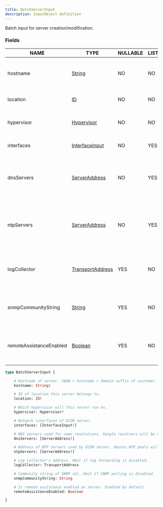 ```yaml
---
title: BatchServerInput
description: InputObject definition
---
```


Batch input for server creation/modification.

### Fields

| NAME | TYPE | NULLABLE | LIST | DESCRIPTION |
| - | - | - | - | - |
| hostname | [String](../ecdn-api-scalars/String) | NO | NO | Hostname of server. FQDN = hostname + domain suffix of customer. | 
| location | [ID](../ecdn-api-scalars/ID) | NO | NO | ID of location this server belongs to. | 
| hypervisor | [Hypervisor](../ecdn-api-enums/Hypervisor) | NO | NO | Which hypervisor will this server run on. | 
| interfaces | [InterfaceInput](../ecdn-api-input-objects/InterfaceInput) | NO | YES | Network interfaces of ECDN server. | 
| dnsServers | [ServerAddress](../ecdn-api-scalars/ServerAddress) | NO | YES | DNS servers used for name resolutions. Google resolvers will be used if omitted. | 
| ntpServers | [ServerAddress](../ecdn-api-scalars/ServerAddress) | NO | YES | Address of NTP servers used by ECDN server. Ubuntu NTP pools will be used if omitted. | 
| logCollector | [TransportAddress](../ecdn-api-scalars/TransportAddress) | YES | NO | Log collector's address. Omit if log forwarding is disabled. | 
| snmpCommunityString | [String](../ecdn-api-scalars/String) | YES | NO | Community string of SNMP v2c. Omit if SNMP polling is disabled. | 
| remoteAssistanceEnabled | [Boolean](../ecdn-api-scalars/Boolean) | YES | NO | Is remote assistance enabled on server. Enabled by default. | 

```graphql
type BatchServerInput {

	# Hostname of server. FQDN = hostname + domain suffix of customer.
	hostname: String!

	# ID of location this server belongs to.
	location: ID!

	# Which hypervisor will this server run on.
	hypervisor: Hypervisor!

	# Network interfaces of ECDN server.
	interfaces: [InterfaceInput!]

	# DNS servers used for name resolutions. Google resolvers will be used if omitted.
	dnsServers: [ServerAddress!]

	# Address of NTP servers used by ECDN server. Ubuntu NTP pools will be used if omitted.
	ntpServers: [ServerAddress!]

	# Log collector's address. Omit if log forwarding is disabled.
	logCollector: TransportAddress

	# Community string of SNMP v2c. Omit if SNMP polling is disabled.
	snmpCommunityString: String

	# Is remote assistance enabled on server. Enabled by default.
	remoteAssistanceEnabled: Boolean

}
```

